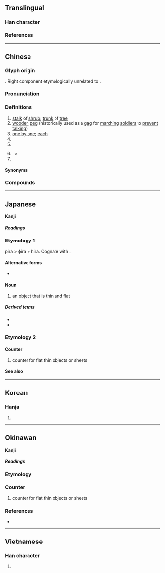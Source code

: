 {{character info/new}}
==Translingual==

===Han character===
{{Han char|rn=75|rad=木|as=04|sn=8|four=48940|canj=DOK|ids=⿰木攵}}

===References===
{{Han ref|kx=0516.080|dkj=14554|dj=0904.030|hdz=21171.010|uh=679A}}

----

==Chinese==
{{zh-forms}}

===Glyph origin===
{{Han etym}}
{{Han compound|木|文|ls=psc|c1=s|c2=p|t1=wood}}. Right component etymologically unrelated to {{zh-l|*攵}}.
{{rfe|zh|Was the original character 𣐀?}}

===Pronunciation===
{{zh-pron
|m=méi
|c=mui4
|h=pfs=
|md=
|mn=xm,qz,tw:mûi/zz:bôe
|w=3me
|mc=y
|oc=y
|cat=n,cls
}}

===Definitions===
{{zh-hanzi}}

# [[stalk]] of [[shrub]]; [[trunk]] of [[tree]]
# [[wooden]] [[peg]] (historically used as a [[gag]] for [[marching]] [[soldier]]s to [[prevent]] [[talk]]ing)
# [[one by one]]; [[each]]
# {{zh-classifier|[[small]], [[flat]] [[object]]s, such as [[coin]]s, [[stamp]]s, [[badge]]s, [[pearl]]s, [[sporting]] [[medal]]s|cat=y}}
# {{zh-classifier|[[rocket]]s, [[satellite]]s and certain [[weapon]]s (especially [[bomb]]s)}}
# {{lb|zh|literary|or|Hainanese}} {{zh-classifier|miscellany, general classifier}}
#* {{zh-x|kopi\Kopi 牛奶 飯珍 雞閹　這 枚 就是 海南 經典|Coffee with milk, rice balls and a capon, these are Hainan's classics.|MN-H|ref={{lang|zh|麦英}}, [https://www.youtube.com/watch?v=lfK_bAQQfPU&t=7s {{lang|zh|海南鸡饭}}]}}
# {{surname|zh}}

====Synonyms====
{{zh-dial|個}}

===Compounds===
{{zh-der|不可枚舉|不遑枚舉|不勝枚舉|猜枚|枚枚|枚舉|枚卜|馬工枚速|銜枚|鉗馬銜枚}}

----

==Japanese==

====Kanji====
{{ja-kanji|grade=6|rs=木04}}

=====Readings=====
{{ja-readings
|goon=まい, め
|kanon=ばい
|kun=ひら-
}}

===Etymology 1===
{{ja-kanjitab|ひら|yomi=k}}
pira > ɸira > hira. Cognate with {{m|ja|平|tr=hira||flat}}.

====Alternative forms====
* {{l|ja|片}}

====Noun====
{{ja-noun|ひら}}

# an object that is thin and flat

=====Derived terms=====
* {{ja-r|帷子|かたびら}}
* {{ja-r|湯%帷子|ゆ%かたびら}}

===Etymology 2===
{{ja-kanjitab|まい|yomi=o}}
{{rfe|ja}}

====Counter====
{{ja-pos|まい|counter}}

# counter for flat thin objects or sheets

====See also====
{{ja-number-counter:枚}}

----

==Korean==

===Hanja===
{{ko-hanja|매}}

# {{rfdef|ko|sort=木04}}

----

==Okinawan==

====Kanji====
{{ryu-kanji|grade=6|rs=木04}}

=====Readings=====
{{ryu-readings
|on=めー
}}

===Etymology===
{{ryu-kanjitab|めー|yomi=o}}
{{rfe|ryu}}

===Counter===
{{ryu-pos|counter|めー}}

# counter for flat thin objects or sheets

===References===
* {{R:Shuri-Naha Dialect Dictionary|メー|SN36311}}

----

==Vietnamese==

===Han character===
{{vi-readings|rs=木04|reading=mai}}

# {{rfdef|vi|sort=木04}}